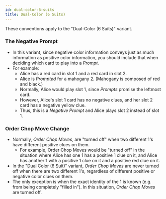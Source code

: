 ```yaml
---
id: dual-color-6-suits
title: Dual-Color (6 Suits)
---
```


These conventions apply to the "Dual-Color (6 Suits)" variant.

### The Negative Prompt

- In this variant, since negative color information conveys just as much information as positive color information, you should include that when deciding which card to play into a _Prompt_.
- For example:
  - Alice has a red card in slot 1 and a red card in slot 2.
  - Alice is _Prompted_ for a mahogany 2. (Mahogany is composed of red and black.)
  - Normally, Alice would play slot 1, since _Prompts_ promise the leftmost card.
  - However, Alice's slot 1 card has no negative clues, and her slot 2 card has a negative yellow clue.
  - Thus, this is a _Negative Prompt_ and Alice plays slot 2 instead of slot 1.

### Order Chop Move Change

- Normally, _Order Chop Moves_, are "turned off" when two different 1's have different positive clues on them.
  - For example, Order Chop Moves would be "turned off" in the situation where Alice has one 1 has a positive 1 clue on it, and Alice has another 1 with a positive 1 clue on it and a positive red clue on it.
- In the "Dual Color (6 Suit)" variant, _Order Chop Moves_ are never turned off when there are two different 1's, regardless of different positive or negative color clues on them.
- The only exception is when the exact identity of the 1 is known (e.g. from being completely "filled in"). In this situation, _Order Chop Moves_ are turned off.
